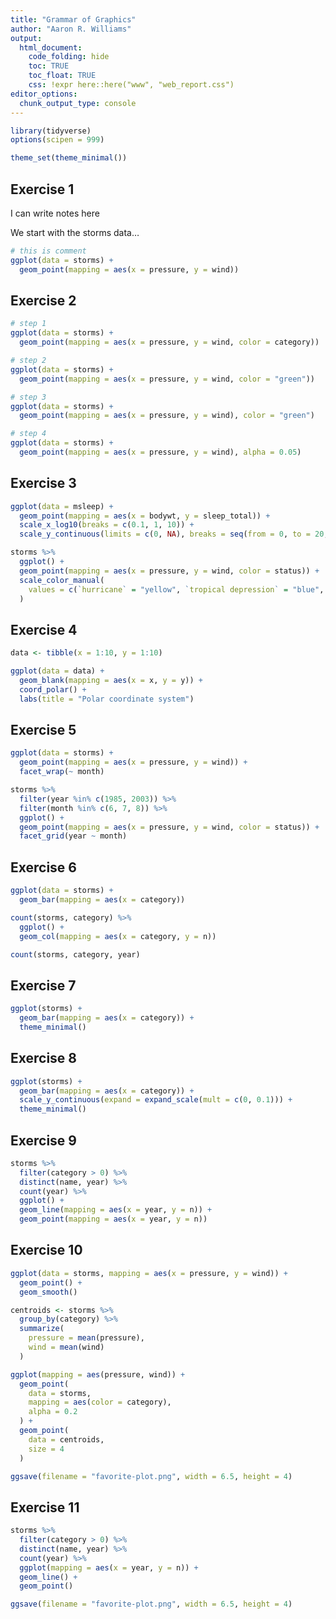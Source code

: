 ```yaml
---
title: "Grammar of Graphics"
author: "Aaron R. Williams"
output:
  html_document:
    code_folding: hide
    toc: TRUE
    toc_float: TRUE
    css: !expr here::here("www", "web_report.css")
editor_options:
  chunk_output_type: console
---
```


```r
library(tidyverse)
options(scipen = 999)

theme_set(theme_minimal())

```

## Exercise 1

I can write notes here 

We start with the storms data...

```r
# this is comment
ggplot(data = storms) + 
  geom_point(mapping = aes(x = pressure, y = wind))

```

## Exercise 2

```r
# step 1
ggplot(data = storms) + 
  geom_point(mapping = aes(x = pressure, y = wind, color = category))

# step 2
ggplot(data = storms) + 
  geom_point(mapping = aes(x = pressure, y = wind, color = "green"))

# step 3
ggplot(data = storms) + 
  geom_point(mapping = aes(x = pressure, y = wind), color = "green")

# step 4
ggplot(data = storms) + 
  geom_point(mapping = aes(x = pressure, y = wind), alpha = 0.05)


```

## Exercise 3

```r
ggplot(data = msleep) +
  geom_point(mapping = aes(x = bodywt, y = sleep_total)) +
  scale_x_log10(breaks = c(0.1, 1, 10)) +  
  scale_y_continuous(limits = c(0, NA), breaks = seq(from = 0, to = 20, by = 10))

```

```r
storms %>%
  ggplot() +
  geom_point(mapping = aes(x = pressure, y = wind, color = status)) +
  scale_color_manual(
    values = c(`hurricane` = "yellow", `tropical depression` = "blue", `tropical storm` = "red", `tornado` = "green")
  )


```



## Exercise 4

```r
data <- tibble(x = 1:10, y = 1:10)

ggplot(data = data) +
  geom_blank(mapping = aes(x = x, y = y)) +
  coord_polar() +
  labs(title = "Polar coordinate system")

```

## Exercise 5

```r
ggplot(data = storms) +
  geom_point(mapping = aes(x = pressure, y = wind)) +
  facet_wrap(~ month)

storms %>%
  filter(year %in% c(1985, 2003)) %>%
  filter(month %in% c(6, 7, 8)) %>%
  ggplot() +
  geom_point(mapping = aes(x = pressure, y = wind, color = status)) +
  facet_grid(year ~ month)

```

## Exercise 6

```r
ggplot(data = storms) +
  geom_bar(mapping = aes(x = category))

count(storms, category) %>%
  ggplot() +
  geom_col(mapping = aes(x = category, y = n))

count(storms, category, year)


```

## Exercise 7

```r
ggplot(storms) +
  geom_bar(mapping = aes(x = category)) +
  theme_minimal()

```

## Exercise 8

```r
ggplot(storms) +
  geom_bar(mapping = aes(x = category)) +
  scale_y_continuous(expand = expand_scale(mult = c(0, 0.1))) +
  theme_minimal()

```

## Exercise 9

```r
storms %>%  
  filter(category > 0) %>%
  distinct(name, year) %>%
  count(year) %>%
  ggplot() + 
  geom_line(mapping = aes(x = year, y = n)) +
  geom_point(mapping = aes(x = year, y = n))


```

## Exercise 10

```r
ggplot(data = storms, mapping = aes(x = pressure, y = wind)) + 
  geom_point() +
  geom_smooth()

centroids <- storms %>%
  group_by(category) %>%
  summarize(
    pressure = mean(pressure),
    wind = mean(wind)
  )

ggplot(mapping = aes(pressure, wind)) +
  geom_point(
    data = storms,
    mapping = aes(color = category),
    alpha = 0.2
  ) +
  geom_point(
    data = centroids,
    size = 4
  )

ggsave(filename = "favorite-plot.png", width = 6.5, height = 4)

```

## Exercise 11

```r
storms %>%  
  filter(category > 0) %>%
  distinct(name, year) %>%
  count(year) %>%
  ggplot(mapping = aes(x = year, y = n)) + 
  geom_line() +
  geom_point()

ggsave(filename = "favorite-plot.png", width = 6.5, height = 4)

```